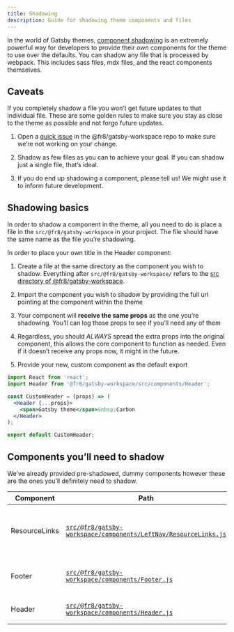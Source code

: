 ```yaml
---
title: Shadowing
description: Guide for shadowing theme components and files
---
```


<PageDescription>

In the world of Gatsby themes,
[component shadowing](https://www.gatsbyjs.org/blog/2019-04-29-component-shadowing/)
is an extremely powerful way for developers to provide their _own_ components
for the theme to use over the defaults. You can shadow any file that is
processed by webpack. This includes sass files, mdx files, and the react
components themselves.

</PageDescription>

## Caveats

If you completely shadow a file you won’t get future updates to that individual
file. These are some golden rules to make sure you stay as close to the theme as
possible and not forgo future updates.

1. Open a
   [quick issue](https://github.com/freight-trust/gatsby-workspace/issues/new)
   in the @fr8/gatsby-workspace repo to make sure we’re not working on your
   change.

1. Shadow as few files as you can to achieve your goal. If you can shadow just a
   single file, that’s ideal.

1. If you do end up shadowing a component, please tell us! We might use it to
   inform future development.

## Shadowing basics

In order to shadow a component in the theme, all you need to do is place a file
in the `src/@fr8/gatsby-workspace` in your project. The file should have the same
name as the file you’re shadowing.

In order to place your own title in the Header component:

1. Create a file at the same directory as the component you wish to shadow.
   Everything after `src/@fr8/gatsby-workspace/` refers to the
   [src directory of @fr8/gatsby-workspace](https://github.com/freight-trust/gatsby-workspace/tree/main/packages/@fr8/gatsby-workspace/src).

1. Import the component you wish to shadow by providing the full url pointing at
   the component within the theme

1. Your component will **receive the same props** as the one you’re shadowing.
   You’ll can log those props to see if you’ll need any of them

1. Regardless, you should _ALWAYS_ spread the extra props into the original
   component, this allows the core component to function as needed. Even if it
   doesn’t receive any props now, it might in the future.

1. Provide your new, custom component as the default export

```jsx
import React from 'react';
import Header from '@fr8/gatsby-workspace/src/components/Header';

const CustomHeader = (props) => (
  <Header {...props}>
    <span>Gatsby theme</span>&nbsp;Carbon
  </Header>
);

export default CustomHeader;
```

## Components you’ll need to shadow

We’ve already provided pre-shadowed, dummy components however these are the ones
you’ll definitely need to shadow.

| Component     | Path                                                                                                                                                                                                                | Description                                                                        |
| ------------- | ------------------------------------------------------------------------------------------------------------------------------------------------------------------------------------------------------------------- | ---------------------------------------------------------------------------------- |
| ResourceLinks | [`src/@fr8/gatsby-workspace/components/LeftNav/ResourceLinks.js`](https://github.com/freight-trust/gatsby-workspace/blob/main/packages/example/src/@fr8/gatsby-workspace/components/LeftNav/ResourceLinks.js) | The bottom links on the SideNav, pass `shouldOpenNewTabs` to open links externally |
| Footer        | [`src/@fr8/gatsby-workspace/components/Footer.js`](https://github.com/freight-trust/gatsby-workspace/blob/main/packages/example/src/@fr8/gatsby-workspace/components/Footer.js)                               | The links and content at the bottom of each page                                   |
| Header        | [`src/@fr8/gatsby-workspace/components/Header.js`](https://github.com/freight-trust/gatsby-workspace/blob/main/packages/example/src/@fr8/gatsby-workspace/components/Header.js)                               | The text in the top left corner of the UI Shell                                    |
